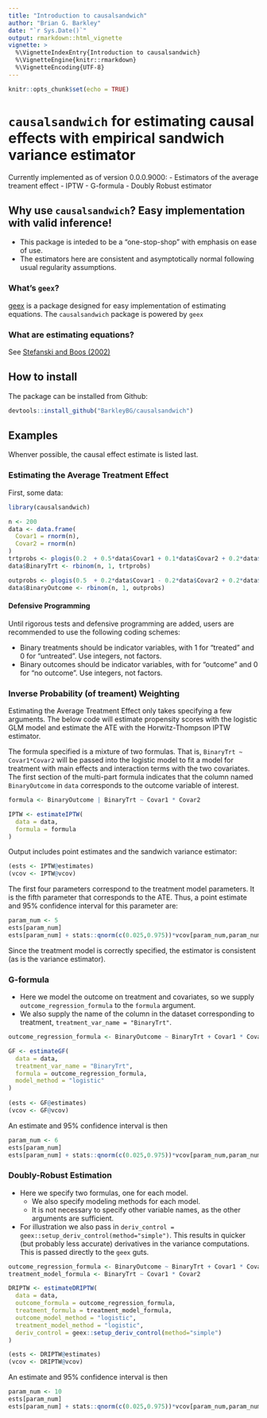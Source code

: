 ```yaml
---
title: "Introduction to causalsandwich"
author: "Brian G. Barkley"
date: "`r Sys.Date()`"
output: rmarkdown::html_vignette
vignette: >
  %\VignetteIndexEntry{Introduction to causalsandwich}
  %\VignetteEngine{knitr::rmarkdown}
  %\VignetteEncoding{UTF-8}
---
```


```r
knitr::opts_chunk$set(echo = TRUE)
```


# `causalsandwich` for estimating causal effects with empirical sandwich variance estimator

Currently implemented as of version 0.0.0.9000:
- Estimators of the average treament effect
    - IPTW
    - G-formula
    - Doubly Robust estimator
    
## Why use `causalsandwich`? Easy implementation with valid inference!

- This package is inteded to be a "one-stop-shop" with emphasis on ease of use. 
- The estimators here are consistent and asymptotically normal following usual regularity assumptions.


### What's `geex`? 

[geex](https://cran.r-project.org/web/packages/geex/index.html) is a package designed for easy implementation of estimating equations. The `causalsandwich` package is powered by `geex`

### What are estimating equations?

See [Stefanski and Boos (2002)](http://www.jstor.org/stable/3087324?seq=1#page_scan_tab_contents)

## How to install

The package can be installed from Github:

```r
devtools::install_github("BarkleyBG/causalsandwich")
```

## Examples

Whenver possible, the causal effect estimate is listed last.

### Estimating the Average Treatment Effect

First, some data:

```r
library(causalsandwich)

n <- 200
data <- data.frame(
  Covar1 = rnorm(n),
  Covar2 = rnorm(n)
)
trtprobs <- plogis(0.2  + 0.5*data$Covar1 + 0.1*data$Covar2 + 0.2*data$Covar1 * data$Covar2)
data$BinaryTrt <- rbinom(n, 1, trtprobs)

outprobs <- plogis(0.5  + 0.2*data$Covar1 - 0.2*data$Covar2 + 0.2*data$Covar1 * data$Covar2 -0.2*data$BinaryTrt)
data$BinaryOutcome <- rbinom(n, 1, outprobs)
```

#### Defensive Programming

Until rigorous tests and defensive programming are added, users are recommended to use the following coding schemes:

- Binary treatments should be indicator variables, with 1 for "treated" and 0 for "untreated". Use integers, not factors.
- Binary outcomes should be indicator variables, with for "outcome" and 0 for "no outcome". Use integers, not factors.


### Inverse Probability (of treament) Weighting

Estimating the Average Treatment Effect only takes specifying a few arguments. The below code will estimate propensity scores with the logistic GLM model and estimate the ATE with the Horwitz-Thompson IPTW estimator.

The formula specified is a mixture of two formulas. That is, `BinaryTrt ~ Covar1*Covar2` will be passed into the logistic model to fit a model for treatment with main effects and interaction terms with the two covariates. The first section of the multi-part formula indicates that the column named `BinaryOutcome` in `data` corresponds to the outcome variable of interest.


```r
formula <- BinaryOutcome | BinaryTrt ~ Covar1 * Covar2

IPTW <- estimateIPTW(
  data = data, 
  formula = formula 
) 
```

Output includes point estimates and the sandwich variance estimator:

```r
(ests <- IPTW@estimates)
(vcov <- IPTW@vcov) 
```

The first four parameters correspond to the treatment model parameters. It is the fifth parameter that corresponds to the ATE. Thus, a point estimate and 95\% confidence interval for this parameter are:

```r
param_num <- 5
ests[param_num]
ests[param_num] + stats::qnorm(c(0.025,0.975))*vcov[param_num,param_num]
```

Since the treatment model is correctly specified, the estimator is consistent (as is the variance estimator). 

### G-formula


- Here we model the outcome on treatment and covariates, so we supply `outcome_regression_formula` to the `formula` argument.
- We also supply the name of the column in the dataset corresponding to treatment, `treatment_var_name = "BinaryTrt"`.

```r
outcome_regression_formula <- BinaryOutcome ~ BinaryTrt + Covar1 * Covar2

GF <- estimateGF(
  data = data,
  treatment_var_name = "BinaryTrt",
  formula = outcome_regression_formula, 
  model_method = "logistic" 
) 
 
(ests <- GF@estimates)
(vcov <- GF@vcov) 
```

An estimate and 95\% confidence interval is then

```r
param_num <- 6
ests[param_num]
ests[param_num] + stats::qnorm(c(0.025,0.975))*vcov[param_num,param_num]
```


### Doubly-Robust Estimation 

- Here we specify two formulas, one for each model. 
    - We also specify modeling methods for each model. 
    - It is not necessary to specify other variable names, as the other arguments are sufficient.
- For illustration we also pass in `deriv_control = geex::setup_deriv_control(method="simple")`. This results in quicker (but probably less accurate) derivatives in the variance computations. This is passed directly to the `geex` guts.

```r
outcome_regression_formula <- BinaryOutcome ~ BinaryTrt + Covar1 * Covar2
treatment_model_formula <- BinaryTrt ~ Covar1 * Covar2

DRIPTW <- estimateDRIPTW(
  data = data,
  outcome_formula = outcome_regression_formula,
  treatment_formula = treatment_model_formula,
  outcome_model_method = "logistic",
  treatment_model_method = "logistic",
  deriv_control = geex::setup_deriv_control(method="simple")
)

(ests <- DRIPTW@estimates)
(vcov <- DRIPTW@vcov)
```

An estimate and 95\% confidence interval is then

```r
param_num <- 10
ests[param_num]
ests[param_num] + stats::qnorm(c(0.025,0.975))*vcov[param_num,param_num]
```




